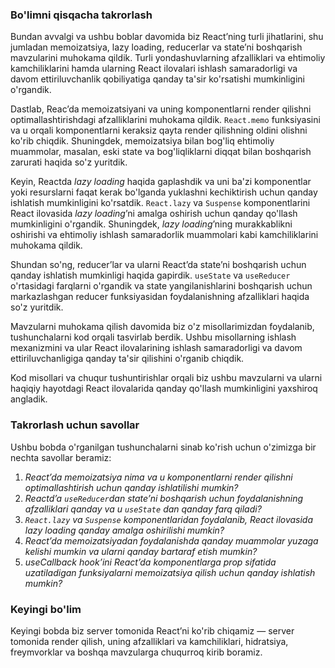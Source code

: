 ### Bo'limni qisqacha takrorlash
Bundan avvalgi va ushbu boblar davomida biz React’ning turli jihatlarini, shu jumladan memoizatsiya, lazy loading, reducerlar va state’ni boshqarish mavzularini muhokama qildik. Turli yondashuvlarning afzalliklari va ehtimoliy kamchiliklarini hamda ularning React ilovalari ishlash samaradorligi va davom ettiriluvchanlik qobiliyatiga qanday ta'sir ko'rsatishi mumkinligini o'rgandik.

Dastlab, Reac’da memoizatsiyani va uning komponentlarni render qilishni optimallashtirishdagi afzalliklarini muhokama qildik. `React.memo` funksiyasini va u orqali komponentlarni keraksiz qayta render qilishning oldini olishni ko'rib chiqdik. Shuningdek, memoizatsiya bilan bog'liq ehtimoliy muammolar, masalan, eski state va bog'liqliklarni diqqat bilan boshqarish zarurati haqida so'z yuritdik.

Keyin, Reactda *lazy loading* haqida gaplashdik va uni ba'zi komponentlar yoki resurslarni faqat kerak bo'lganda yuklashni kechiktirish uchun qanday ishlatish mumkinligini ko'rsatdik. `React.lazy` va `Suspense` komponentlarini React ilovasida *lazy loading*’ni amalga oshirish uchun qanday qo'llash mumkinligini o'rgandik. Shuningdek, *lazy loading*’ning murakkablikni oshirishi va ehtimoliy ishlash samaradorlik muammolari kabi kamchiliklarini muhokama qildik.

Shundan so'ng, reducer’lar va ularni React’da state’ni boshqarish uchun qanday ishlatish mumkinligi haqida gapirdik. `useState` va `useReducer` o'rtasidagi farqlarni o'rgandik va state yangilanishlarini boshqarish uchun markazlashgan reducer funksiyasidan foydalanishning afzalliklari haqida so'z yuritdik.

Mavzularni muhokama qilish davomida biz o'z misollarimizdan foydalanib, tushunchalarni kod orqali tasvirlab berdik. Ushbu misollarning ishlash mexanizmini va ular React ilovalarining ishlash samaradorligi va davom ettiriluvchanligiga qanday ta'sir qilishini o'rganib chiqdik.

Kod misollari va chuqur tushuntirishlar orqali biz ushbu mavzularni va ularni haqiqiy hayotdagi React ilovalarida qanday qo'llash mumkinligini yaxshiroq angladik.


### Takrorlash uchun savollar
Ushbu bobda o'rganilgan tushunchalarni sinab ko'rish uchun o'zimizga bir nechta savollar beramiz:

1. *React’da memoizatsiya nima va u komponentlarni render qilishni optimallashtirish uchun qanday ishlatilishi mumkin?*
2. *Reactd’a `useReducer`dan state’ni boshqarish uchun foydalanishning afzalliklari qanday va u `useState` dan qanday farq qiladi?*
3. *`React.lazy` va `Suspense` komponentlaridan foydalanib, React ilovasida lazy loading qanday amalga oshirilishi mumkin?*
4. *React’da memoizatsiyadan foydalanishda qanday muammolar yuzaga kelishi mumkin va ularni qanday bartaraf etish mumkin?*
5. *useCallback hook’ini React’da komponentlarga prop sifatida uzatiladigan funksiyalarni memoizatsiya qilish uchun qanday ishlatish mumkin?*


### Keyingi bo'lim
Keyingi bobda biz server tomonida React’ni ko'rib chiqamiz — server tomonida render qilish, uning afzalliklari va kamchiliklari, hidratsiya, freymvorklar va boshqa mavzularga chuqurroq kirib boramiz.